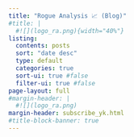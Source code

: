 ```yaml
---
title: "Rogue Analysis 📈 (Blog)"
#title: |
  #![](logo_ra.png){width="40%"}
listing:
  contents: posts
  sort: "date desc"
  type: default
  categories: true
  sort-ui: true #false
  filter-ui: true #false
page-layout: full
#margin-header: |
  #![](logo_ra.png)
margin-header: subscribe_yk.html
#title-block-banner: true
---
```

